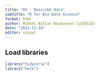 ```yaml
---
title: "04 - Describe data"
subtitle: "R for Bio Data Science"
format: html
author: Mikkel Niklas Rasmussen (s193518)
date: "2023-11-14"
editor: visual
---
```


## Load libraries
```r
library("tidyverse")
library("here")
```
